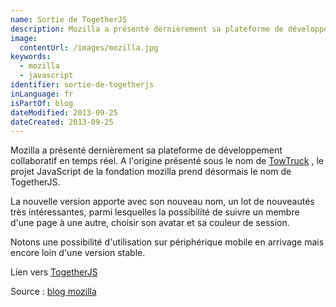 ```yaml
---
name: Sortie de TogetherJS
description: Mozilla a présenté dernièrement sa plateforme de développement collaboratif en temps réel. A l'origine présenté sous le nom de TowTruck, le projet JavaScript de la fondation mozilla prend désormais le nom de TogetherJS.
image:
  contentUrl: /images/mozilla.jpg
keywords:
  - mozilla
  - javascript
identifier: sortie-de-togetherjs
inLanguage: fr
isPartOf: blog
dateModified: 2013-09-25
dateCreated: 2013-09-25
---
```


Mozilla a présenté dernièrement sa plateforme de développement collaboratif en temps réel. A l'origine présenté sous le nom de [TowTruck](https://blog.mozilla.org/labs/2013/04/introducing-towtruck/) , le projet JavaScript de la fondation mozilla prend désormais le nom de TogetherJS.

La nouvelle version apporte avec son nouveau nom, un lot de nouveautés très intéressantes, parmi lesquelles la possibilité de suivre un membre d'une page à une autre, choisir son avatar et sa couleur de session.

Notons une possibilité d'utilisation sur périphérique mobile en arrivage mais encore loin d'une version stable.

Lien vers [TogetherJS](https://togetherjs.com/)

Source : [blog mozilla](https://blog.mozilla.org/labs/2013/09/reintroducing-togetherjs-formerly-known-as-towtruck/)
